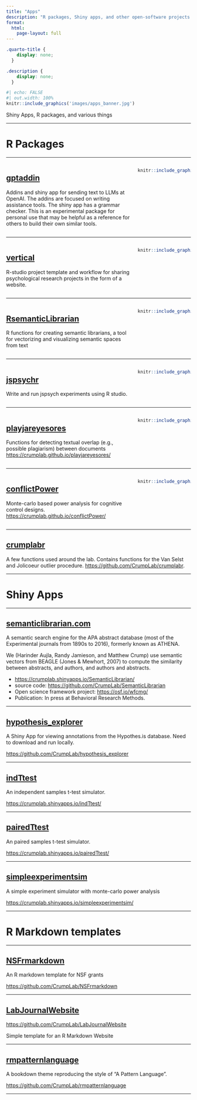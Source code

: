 ```yaml
---
title: "Apps"
description: "R packages, Shiny apps, and other open-software projects. The lab shares these resources on Github."
format:
  html:
    page-layout: full
---
```


```css
.quarto-title {
    display: none;
  }

.description {
    display: none;
  }
```

```r
#| echo: FALSE
#| out.width: 100%
knitr::include_graphics('images/apps_banner.jpg')
```

Shiny Apps, R packages, and various things

------------------------------------------------------------------------

# R Packages

------------------------------------------------------------------------

::: columns
::: {.column width="70%"}
## [gptaddin](https://crumplab.github.io/gptaddin/)

Addins and shiny app for sending text to LLMs at OpenAI. The addins are focused on writing assistance tools. The shiny app has a grammar checker. This is an experimental package for personal use that may be helpful as a reference for others to build their own similar tools.
:::

::: {.column width="30%"}
```r
knitr::include_graphics("images/gptaddin.png")
```
:::
:::

------------------------------------------------------------------------

::: columns
::: {.column width="70%"}
## [vertical](https://crumplab.github.io/vertical/)

R-studio project template and workflow for sharing psychological research projects in the form of a website.
:::

::: {.column width="30%"}
```r
knitr::include_graphics("images/vertical.png")
```
:::
:::

------------------------------------------------------------------------

::: columns
::: {.column width="70%"}
## [RsemanticLibrarian](https://crumplab.github.io/RsemanticLibrarian/)

R functions for creating semantic librarians, a tool for vectorizing and visualizing semantic spaces from text
:::

::: {.column width="30%"}
```r
knitr::include_graphics("images/sl_hex.png")
```
:::
:::

------------------------------------------------------------------------

::: columns
::: {.column width="70%"}
## [jspsychr](https://crumplab.github.io/jspsychr/)

Write and run jspsych experiments using R studio.
:::

::: {.column width="30%"}
```r
knitr::include_graphics("images/jspsychr.png")
```
:::
:::

------------------------------------------------------------------------

::: columns
::: {.column width="70%"}
## [playjareyesores](https://crumplab.github.io/playjareyesores/)

Functions for detecting textual overlap (e.g., possible plagiarism) between documents <https://crumplab.github.io/playjareyesores/>
:::

::: {.column width="30%"}
```r
knitr::include_graphics("images/playjareyesores.png")
```
:::
:::

------------------------------------------------------------------------

::: columns
::: {.column width="70%"}
## [conflictPower](https://crumplab.github.io/conflictPower/)

Monte-carlo based power analysis for cognitive control designs. <https://crumplab.github.io/conflictPower/>
:::

::: {.column width="30%"}
```r
knitr::include_graphics("images/ConflictPower.png")
```
:::
:::

------------------------------------------------------------------------

## [crumplabr](https://github.com/CrumpLab/crumplabr)

A few functions used around the lab. Contains functions for the Van Selst and Jolicoeur outlier procedure. <https://github.com/CrumpLab/crumplabr>.

------------------------------------------------------------------------

# Shiny Apps

------------------------------------------------------------------------

## [semanticlibrarian.com](https://www.semanticlibrarian.com/)

A semantic search engine for the APA abstract database (most of the Experimental journals from 1890s to 2016), formerly known as ATHENA.

We (Harinder Aujla, Randy Jamieson, and Matthew Crump) use semantic vectors from BEAGLE (Jones & Mewhort, 2007) to compute the similarity between abstracts, and authors, and authors and abstracts.

-   <https://crumplab.shinyapps.io/SemanticLibrarian/>
-   source code: <https://github.com/CrumpLab/SemanticLibrarian>
-   Open science framework project: <https://osf.io/wfcmg/>
-   Publication: In press at Behavioral Research Methods.

------------------------------------------------------------------------

## [hypothesis_explorer](hypothesis_explorer)

A Shiny App for viewing annotations from the Hypothes.is database. Need to download and run locally.

<https://github.com/CrumpLab/hypothesis_explorer>

------------------------------------------------------------------------

## [indTtest](https://crumplab.shinyapps.io/indTtest/)

An independent samples t-test simulator.

<https://crumplab.shinyapps.io/indTtest/>

------------------------------------------------------------------------

## [pairedTtest](https://crumplab.shinyapps.io/pairedTtest/)

An paired samples t-test simulator.

<https://crumplab.shinyapps.io/pairedTtest/>

------------------------------------------------------------------------

## [simpleexperimentsim](https://crumplab.shinyapps.io/simpleexperimentsim/)

A simple experiment simulator with monte-carlo power analysis

<https://crumplab.shinyapps.io/simpleexperimentsim/>

------------------------------------------------------------------------

# R Markdown templates

------------------------------------------------------------------------

## [NSFrmarkdown](https://github.com/CrumpLab/NSFrmarkdown)

An R markdown template for NSF grants

<https://github.com/CrumpLab/NSFrmarkdown>

------------------------------------------------------------------------

## [LabJournalWebsite](https://github.com/CrumpLab/LabJournalWebsite)

<https://github.com/CrumpLab/LabJournalWebsite>

Simple template for an R Markdown Website

------------------------------------------------------------------------

## [rmpatternlanguage](https://github.com/CrumpLab/rmpatternlanguage)

A bookdown theme reproducing the style of "A Pattern Language".

<https://github.com/CrumpLab/rmpatternlanguage>

------------------------------------------------------------------------
